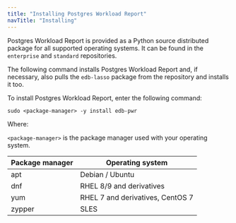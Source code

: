 ```yaml
---
title: "Installing Postgres Workload Report"
navTitle: "Installing"
---
```


Postgres Workload Report is provided as a Python source distributed package for all supported operating systems. It can be found in the `enterprise` and `standard` repositories.

The following command installs Postgres Workload Report and, if necessary, also pulls the `edb-lasso` package from the repository and installs it too.

To install Postgres Workload Report, enter the following command:

```shell
sudo <package-manager> -y install edb-pwr
```

Where: 
  
`<package-manager>` is the package manager used with your operating system.

| Package manager | Operating system                 |
| --------------- | -------------------------------- |
| apt             | Debian / Ubuntu                  |
| dnf             | RHEL 8/9 and derivatives         |
| yum             | RHEL 7 and derivatives, CentOS 7 |
| zypper          | SLES                             |
